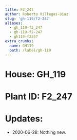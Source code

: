 ```yaml
---
title: F2_247
author: Roberto Villegas-Diaz
slug: 'gh-119/f2-247'
aliases:
  - gh_119-f2_247
  - gh-119-f2-247
  - gh119-f2247
extra_crumbs:
  name: GH119
  path: /label/gh-119
---
```


# **House**: GH_119
# **Plant ID**: F2_247
# **Updates**: 
 - 2020-06-28: Nothing new.
